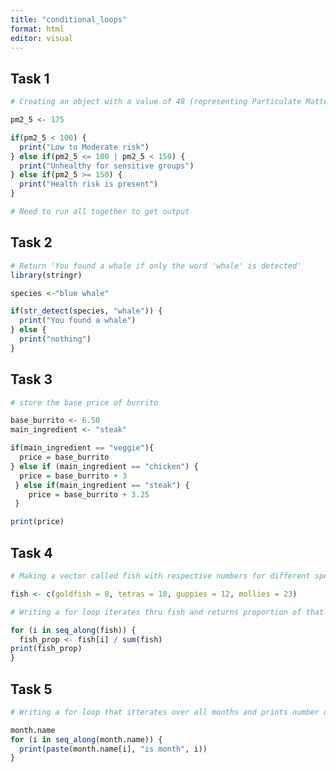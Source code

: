```yaml
---
title: "conditional_loops"
format: html
editor: visual
---
```

## Task 1 

```r
# Creating an object with a value of 48 (representing Particulate Matter 2.5, an indicator for air quality)

pm2_5 <- 175

if(pm2_5 < 100) {
  print("Low to Moderate risk")
} else if(pm2_5 <= 100 | pm2_5 < 150) {
  print("Unhealthy for sensitive groups")
} else if(pm2_5 >= 150) {
  print("Health risk is present")
}

# Need to run all together to get output 
```

## Task 2 
```r
# Return 'You found a whale if only the word 'whale' is detected' 
library(stringr)

species <-"blue whale"

if(str_detect(species, "whale")) {
  print("You found a whale")
} else {
  print("nothing")
}
```

## Task 3 
```r
# store the base price of burrito 

base_burrito <- 6.50
main_ingredient <- "steak"

if(main_ingredient == "veggie"){
  price = base_burrito
} else if (main_ingredient == "chicken") {
  price = base_burrito + 3
 } else if(main_ingredient == "steak") {
    price = base_burrito + 3.25
 }

print(price)
```
## Task 4 
```r

# Making a vector called fish with respective numbers for different species of fish in an aquarium

fish <- c(goldfish = 8, tetras = 10, guppies = 12, mollies = 23)

# Writing a for loop iterates thru fish and returns proportion of that fish species in the aquarium 

for (i in seq_along(fish)) {
  fish_prop <- fish[i] / sum(fish)
print(fish_prop)
}
```

## Task 5 

```r
# Writing a for loop that itterates over all months and prints number of month 

month.name
for (i in seq_along(month.name)) {
  print(paste(month.name[i], "is month", i))
}

```
